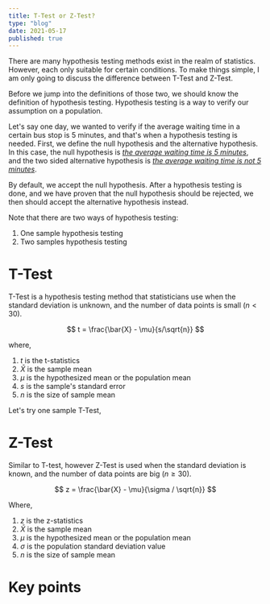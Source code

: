 ```yaml
---
title: T-Test or Z-Test?
type: "blog"
date: 2021-05-17
published: true
---
```


There are many hypothesis testing methods exist in the realm of statistics. 
However, each only suitable for certain conditions. 
To make things simple, I am only going to discuss the difference between T-Test and Z-Test.

Before we jump into the definitions of those two, we should know the definition of hypothesis testing. 
Hypothesis testing is a way to verify our assumption on a population. 

Let's say one day, we wanted to verify if the average waiting time in a certain bus stop is 5 minutes,
and that's when a hypothesis testing is needed. 
First, we define the null hypothesis and the alternative hypothesis. 
In this case, the null hypothesis is <u>*the average waiting time is 5 minutes*</u>, 
and the two sided alternative hypothesis is <u>*the average waiting time is not 5 minutes*</u>. 

By default, we accept the null hypothesis. 
After a hypothesis testing is done, and we have proven that the null hypothesis should be rejected, we then should accept the alternative hypothesis instead.

Note that there are two ways of hypothesis testing: 
1. One sample hypothesis testing
2. Two samples hypothesis testing

# T-Test

T-Test is a hypothesis testing method that statisticians use when the standard deviation
is unknown, and the number of data points is small $(n < 30)$.

$$
t = \frac{\bar{X} - \mu}{s/\sqrt{n}}
$$

where,
1. $t$ is the t-statistics
2. $\bar{X}$ is the sample mean
3. $\mu$ is the hypothesized mean or the population mean
4. $s$ is the sample's standard error
5. $n$ is the size of sample mean

Let's try one sample T-Test,



# Z-Test

Similar to T-test, however Z-Test is used when the standard deviation is known, 
and the number of data points are big $(n \geq 30)$.

$$
z = \frac{\bar{X} - \mu}{\sigma / \sqrt{n}}
$$

Where, 
1. $z$ is the z-statistics
2. $\bar{X}$ is the sample mean 
3. $\mu$ is the hypothesized mean or the population mean
4. $\sigma$ is the population standard deviation value
5. $n$ is the size of sample mean

# Key points
